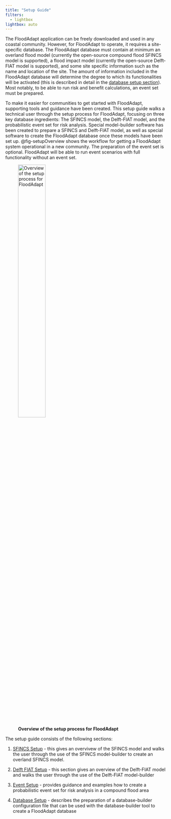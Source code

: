 ```yaml
---
title: "Setup Guide"
filters:
  - lightbox
lightbox: auto
---
```

The FloodAdapt application can be freely downloaded and used in any coastal community. However, for FloodAdapt to operate, it requires a site-specific database. The FloodAdapt database must contain at minimum an overland flood model (currently the open-source compound flood SFINCS model is supported), a flood impact model (currently the open-source Delft-FIAT model is supported), and some site specific information such as the name and location of the site. The amount of information included in the FloodAdapt database will determine the degree to which its functionalities will be activated (this is described in detail in the [database setup section](database.qmd)). Most notably, to be able to run risk and benefit calculations, an event set must be prepared. 

To make it easier for communities to get started with FloodAdapt, supporting tools and guidance have been created. This setup guide walks a technical user through the setup process for FloodAdapt, focusing on three key database ingredients: The SFINCS model, the Delft-FIAT model, and the probabilistic event set for risk analysis. Special model-builder software has been created to prepare a SFINCS and Delft-FIAT model, as well as special software to create the FloodAdapt database once these models have been set up. @fig-setupOverview shows the workflow for getting a FloodAdapt system operational in a new community. The preparation of the event set is optional. FloodAdapt will be able to run event scenarios with full functionality without an event set. 

![**Overview of the setup process for FloodAdapt**](../_static/images/setup_overview.png){width=45% fig-align=left #fig-setupOverview}

The setup guide consists of the following sections:

1. [SFINCS Setup](SFINCS/index.qmd) - this gives an overvivew of the SFINCS model and walks the user through the use of the SFINCS model-builder to create an overland SFINCS model.

2. [Delft FIAT Setup](Delft_Fiat/index.qmd) - this section gives an overview of the Delft-FIAT model and walks the user through the use of the Delft-FIAT model-builder

3. [Event Setup](risk_analysis.qmd) - provides guidance and examples how to create a probabilistic event set for risk analysis in a compound flood area

4. [Database Setup](database.qmd) - describes the preparation of a database-builder configuration file that can be used with the database-builder tool to create a FloodAdapt database
